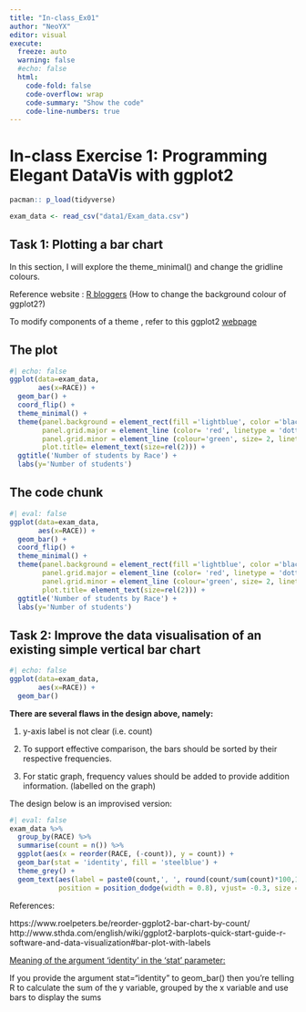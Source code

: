 ```yaml
---
title: "In-class_Ex01"
author: "NeoYX"
editor: visual
execute: 
  freeze: auto
  warning: false
  #echo: false
  html:
    code-fold: false
    code-overflow: wrap
    code-summary: "Show the code"
    code-line-numbers: true
---
```


# In-class Exercise 1: Programming Elegant DataVis with ggplot2

```r
pacman:: p_load(tidyverse)
```

```r
exam_data <- read_csv("data1/Exam_data.csv")
```

## Task 1: Plotting a bar chart

In this section, I will explore the theme_minimal() and change the gridline colours.

Reference website : [R bloggers](https://www.r-bloggers.com/2022/07/how-to-change-background-color-in-ggplot2-3/) (How to change the background colour of ggplot2?)

To modify components of a theme , refer to this ggplot2 [webpage](https://ggplot2.tidyverse.org/reference/theme.html)

::: panel-tabset
## The plot

```r
#| echo: false
ggplot(data=exam_data,
       aes(x=RACE)) +
  geom_bar() +
  coord_flip() +
  theme_minimal() +
  theme(panel.background = element_rect(fill ='lightblue', color ='black',linetype = 'dotted'),
        panel.grid.major = element_line (color= 'red', linetype = 'dotted'),
        panel.grid.minor = element_line (colour='green', size= 2, linetype = 'dotted'),
        plot.title= element_text(size=rel(2))) +
  ggtitle('Number of students by Race') +
  labs(y='Number of students')
```

## The code chunk

```r
#| eval: false
ggplot(data=exam_data,
       aes(x=RACE)) +
  geom_bar() +
  coord_flip() +
  theme_minimal() +
  theme(panel.background = element_rect(fill ='lightblue', color ='black', linetype = 'dotted'),
        panel.grid.major = element_line (color= 'red', linetype = 'dotted'),
        panel.grid.minor = element_line (colour='green', size= 2, linetype = 'dotted'),
        plot.title= element_text(size=rel(2))) +
  ggtitle('Number of students by Race') +
  labs(y='Number of students')
```
:::

## Task 2: Improve the data visualisation of an existing simple vertical bar chart

```r
#| echo: false
ggplot(data=exam_data,
       aes(x=RACE)) +
  geom_bar()
```

**There are several flaws in the design above, namely:**

1.  y-axis label is not clear (i.e. count)

2.  To support effective comparison, the bars should be sorted by their respective frequencies.

3.  For static graph, frequency values should be added to provide addition information. (labelled on the graph)

The design below is an improvised version:

```r
#| eval: false
exam_data %>%
  group_by(RACE) %>% 
  summarise(count = n()) %>% 
  ggplot(aes(x = reorder(RACE, (-count)), y = count)) +
  geom_bar(stat = 'identity', fill = 'steelblue') +
  theme_grey() +
  geom_text(aes(label = paste0(count,', ', round(count/sum(count)*100,1), '%')),
            position = position_dodge(width = 0.8), vjust= -0.3, size = 3)
```

References:

https://www.roelpeters.be/reorder-ggplot2-bar-chart-by-count/ http://www.sthda.com/english/wiki/ggplot2-barplots-quick-start-guide-r-software-and-data-visualization#bar-plot-with-labels

[Meaning of the argument 'identity' in the 'stat' parameter:]{.underline}

If you provide the argument stat="identity" to geom_bar() then you're telling R to calculate the sum of the y variable, grouped by the x variable and use bars to display the sums
